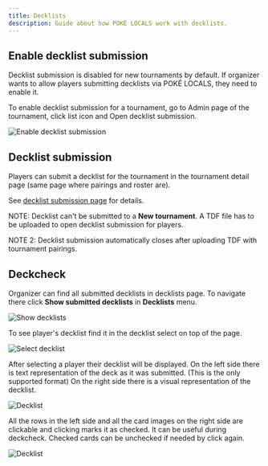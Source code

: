 ```yaml
---
title: Decklists
description: Guide about how POKÉ LOCALS work with decklists.
---
```


## Enable decklist submission

Decklist submission is disabled for new tournaments by default.
If organizer wants to allow players submitting decklists via POKÉ LOCALS, they need to enable it.

To enable decklist submission for a tournament, go to Admin page of the tournament, click list icon
and Open decklist submission.

![Enable decklist submission](/images/decklists/admin-page-decklists.png)

## Decklist submission

Players can submit a decklist for the tournament in the tournament detail page
(same page where pairings and roster are).

See [decklist submission page](/docs/decklist-submission) for details.

NOTE: Decklist can't be submitted to a **New tournament**.
A TDF file has to be uploaded to open decklist submission for players.

NOTE 2: Decklist submission automatically closes after uploading TDF with tournament pairings.

## Deckcheck

Organizer can find all submitted decklists in decklists page.
To navigate there click **Show submitted decklists** in **Decklists** menu.

![Show decklists](/images/decklists/admin-page-show-decklists.png)

To see player's decklist find it in the decklist select on top of the page.

![Select decklist](/images/decklists/admin-decklists-select.png)

After selecting a player their decklist will be displayed.
On the left side there is text representation of the deck as it was submitted.
(This is the only supported format)
On the right side there is a visual representation of the decklist.

![Decklist](/images/decklists/admin-decklists-deck-view.png)

All the rows in the left side and all the card images on the right side are clickable
and clicking marks it as checked. It can be useful during deckcheck. Checked cards can be unchecked
if needed by click again.

![Decklist](/images/decklists/admin-decklists-deck-view-check.png)
